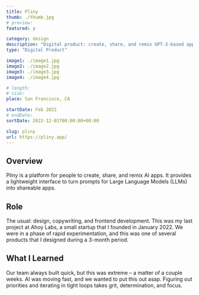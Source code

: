 ```yaml
---
title: Pliny
thumb: ./thumb.jpg
# preview:
featured: y

category: design
description: "Digital product: create, share, and remix GPT-3-based apps."
type: "Digital Product"

image1: ./image1.jpg
image2: ./image2.jpg
image3: ./image3.jpg
image4: ./image4.jpg

# length:
# size:
place: San Francisco, CA

startDate: Feb 2022
# endDate:
sortDate: 2022-12-01T00:00:00+00:00

slug: pliny
url: https://pliny.app/
---
```


## Overview

Pliny is a platform for people to create, share, and remix AI apps. It provides a lightweight interface to turn prompts for Large Language Models (LLMs) into shareable apps.

## Role

The usual: design, copywriting, and frontend development. This was my last project at Ahoy Labs, a small startup that I founded in January 2022. We were in a phase of rapid experimentation, and this was one of several products that I designed during a 3-month period.

## What I Learned

Our team always built quick, but this was extreme – a matter of a couple weeks. AI was moving fast, and we wanted to put this out asap. Figuring out priorities and iterating in tight loops takes grit, determination, and focus.
